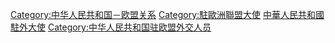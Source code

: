 [[Category:中华人民共和国－欧盟关系|Category:中华人民共和国－欧盟关系]]
[[Category:駐歐洲聯盟大使|Category:駐歐洲聯盟大使]]
[[Category:中華人民共和國駐外大使|]]
[[Category:中华人民共和国驻欧盟外交人员|Category:中华人民共和国驻欧盟外交人员]]